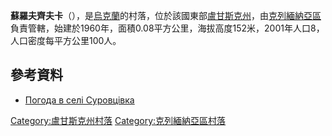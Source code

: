 {{coord|49|6|34|N|38|20|13|E|scale:100000|display=title}}

'''蘇羅夫齊夫卡'''（{{lang-uk|Суровцівка}}），是[[烏克蘭|烏克蘭]]的村落，位於該國東部[[盧甘斯克州|盧甘斯克州]]，由[[克列緬納亞區|克列緬納亞區]]負責管轄，始建於1960年，面積0.08平方公里，海拔高度152米，2001年人口8，人口密度每平方公里100人。

==參考資料==
* [http://weather.in.ua/ua/lyganskaja/25551 Погода в селі Суровцівка] {{Wayback|url=http://weather.in.ua/ua/lyganskaja/25551 |date=20111220003907 }}

{{DEFAULTSORT:Суровцівка}}
[[Category:盧甘斯克州村落|Category:盧甘斯克州村落]]
[[Category:克列緬納亞區村落|Category:克列緬納亞區村落]]


{{Luhansk-geo-stub}}
